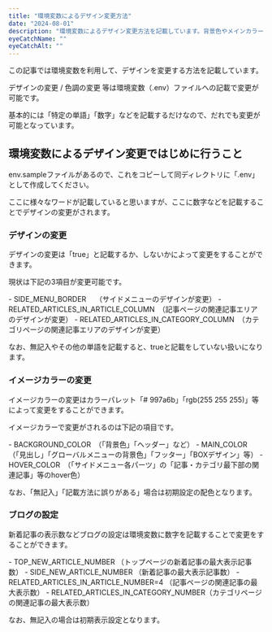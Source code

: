 ```yaml
---
title: "環境変数によるデザイン変更方法"
date: "2024-08-01"
description: "環境変数によるデザイン変更方法を記載しています。背景色やメインカラーなどの色調から、表示記事数や各ブログパーツのデザインなど、簡単に変更をすることができます。"
eyeCatchName: ""
eyeCatchAlt: ""
---
```


この記事では環境変数を利用して、デザインを変更する方法を記載しています。

デザインの変更 / 色調の変更 等は環境変数（.env）ファイルへの記載で変更が可能です。

基本的には「特定の単語」「数字」などを記載するだけなので、だれでも変更が可能となっています。

## 環境変数によるデザイン変更ではじめに行うこと

env.sampleファイルがあるので、これをコピーして同ディレクトリに「.env」として作成してください。

ここに様々なワードが記載していると思いますが、ここに数字などを記載することでデザインの変更がされます。

### デザインの変更

デザインの変更は「true」と記載するか、しないかによって変更をすることができます。

現状は下記の3項目が変更可能です。

<Box title="デザインの変更" className="rounded">
- SIDE_MENU_BORDER　 （サイドメニューのデザインが変更）
- RELATED_ARTICLES_IN_ARTICLE_COLUMN　（記事ページの関連記事エリアのデザインが変更）
- RELATED_ARTICLES_IN_CATEGORY_COLUMN　（カテゴリページの関連記事エリアのデザインが変更）
</Box>

なお、無記入やその他の単語を記載すると、trueと記載をしていない扱いになります。

### イメージカラーの変更

イメージカラーの変更はカラーパレット「# 997a6b」「rgb(255 255 255)」等によって変更をすることができます。

イメージカラーで変更がされるのは下記の項目です。

<Box title="イメージカラーの変更" className="rounded">
- BACKGROUND_COLOR　（「背景色」「ヘッダー」など）
- MAIN_COLOR　（「見出し」「グローバルメニューの背景色」「フッター」「BOXデザイン」等）
- HOVER_COLOR　（「サイドメニュー各パーツ」の「記事・カテゴリ最下部の関連記事」等のhover色）
</Box>

なお、「無記入」「記載方法に誤りがある」場合は初期設定の配色となります。

### ブログの設定

新着記事の表示数などブログの設定は環境変数に数字を記載することで変更をすることができます。

<Box title="ブログの設定" className="rounded">
- TOP_NEW_ARTICLE_NUMBER （トップページの新着記事の最大表示記事数）
- SIDE_NEW_ARTICLE_NUMBER （新着記事の最大表示記事数）
- RELATED_ARTICLES_IN_ARTICLE_NUMBER=4 （記事ページの関連記事の最大表示数）
- RELATED_ARTICLES_IN_CATEGORY_NUMBER（カテゴリページの関連記事の最大表示数）
</Box>

なお、無記入の場合は初期表示設定となります。